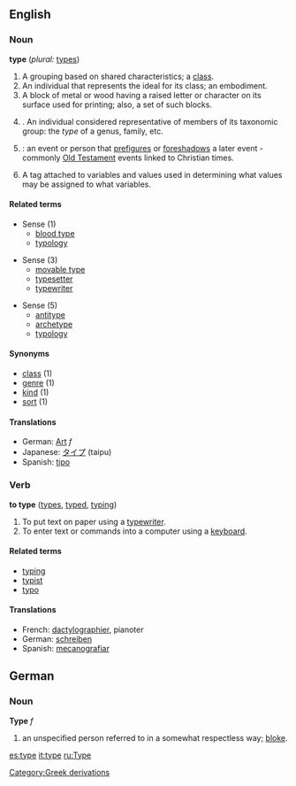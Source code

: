 ==English==
===Noun===
'''type'''   (''plural:'' [[types]])

# A grouping based on shared characteristics; a [[class]].
# An individual that represents the ideal for its class; an embodiment.
# A block of metal or wood having a raised letter or character on its surface used for printing; also, a set of such blocks.
# {{biology}}. An individual considered representative of members of its taxonomic group: the ''type'' of a genus, family, etc.
#{{theology}}: an event or person that [[prefigure]]s or [[foreshadow]]s a later event - commonly [[Old Testament]] events linked to Christian times.
# {{comptheory}} A tag attached to variables and values used in determining what values may be assigned to what variables.

====Related terms====
*Sense (1)
**[[blood type]]
**[[typology]]

*Sense (3)
**[[movable type]]
**[[typesetter]]
**[[typewriter]]

*Sense (5)
**[[antitype]]
**[[archetype]]
**[[typology]]

====Synonyms====
*[[class]] (1)
*[[genre]] (1)
*[[kind]] (1)
*[[sort]] (1)

====Translations====
*German: [[Art]] ''f''
*Japanese: [[タイプ]] (taipu)
*Spanish: [[tipo]]

===Verb===
'''to type'''  ([[types]], [[typed]], [[typing]])
# To put text on paper using a [[typewriter]].
# To enter text or commands into a computer using a [[keyboard]].

====Related terms====
*[[typing]]
*[[typist]]
*[[typo]]

====Translations====
*French: [[dactylographier]], pianoter
*German: [[schreiben]]
*Spanish: [[mecanografiar]]

== German ==
=== Noun ===
'''Type''' ''f''

# an unspecified person referred to in a somewhat respectless way; [[bloke]].

[[Category:Greek derivations]]

[[es:type]]
[[it:type]]
[[ru:Type]]